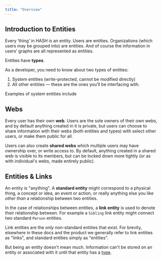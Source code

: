 ```yaml
---
title: "Overview"
---
```


## Introduction to Entities

Every ‘thing’ in HASH is an entity. Users are entities. Organizations (which users may be grouped into) are entities. And of course the information in users’ graphs are all represented as entities.

Entities have **types**.

As a developer, you need to know about two types of entities:

1. System entities (write-protected, cannot be modified directly)
2. All other entities — these are the ones you’ll be interfacing with.

Examples of system entities include

## Webs

Every user has their own **web**. Users are the sole owners of their own webs, and by default anything created in it is private, but users can choose to share information with their webs (both entities and types) with select other users, or make them public for all.

Users can also create **shared webs** which multiple users may have ownership over, or write access to. By default, anything created in a shared web is visible to its members, but can be locked down more tightly (or as with individual's webs, made entirely public).

## Entities & Links

An entity is "anything". A **standard entity** might correspond to a physical thing, a concept or idea, an event or action, or really anything else you like _other than_ a relationship between two entities.

In the case of relationships between entities, a **link entity** is used to denote their relationship between. For example a `Sibling` link entity might connect two standard `Person` entities.

Link entities are the _only_ non-standard entities that exist. For brevity, elsewhere in these docs and the product we generally refer to link entities as "links", and standard entities simply as "entities".

But being an entity doesn't mean much. Information can't be stored on an entity or associated with it until that entity has a [type](https://hash.dev/docs/types).
